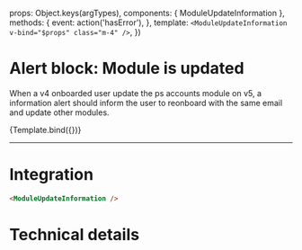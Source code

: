 

<Meta
  title="Sub-Components/Alerts/Alert module is updated"
  component={ModuleUpdateInformation} />

  props: Object.keys(argTypes),
  components: { ModuleUpdateInformation },
  methods: {
    event: action('hasError'),
  },
  template: `<ModuleUpdateInformation v-bind="$props" class="m-4" />`,
})

# Alert block: Module is updated

When a v4 onboarded user update the ps accounts module on v5, 
a information alert should inform the user to reonboard with 
the same email and update other modules.

<Story name='Module is updated' height='220px'>
  {Template.bind({})}
</Story>

---
# Integration

```html
<ModuleUpdateInformation />
```

# Technical details

<Description of={ModuleUpdateInformation} />
<Props of={ModuleUpdateInformation} />

